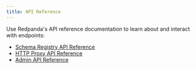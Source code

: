 ```yaml
---
title: API Reference
---
```


<head>
    <meta name="title" content="API References | Redpanda Docs"/>
    <meta name="description" content="API References for Redpanda (schema registry)."/>
</head>

Use Redpanda's API reference documentation to learn about and interact with endpoints:

- [Schema Registry API Reference](/docs/api/pandaproxy-schema-registry) 
- [HTTP Proxy API Reference](/docs/api/pandaproxy-rest) 
- [Admin API Reference](/docs/api/admin-api) 
